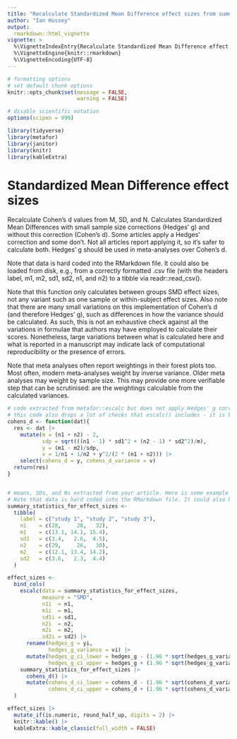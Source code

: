 ```yaml
---
title: "Recalculate Standardized Mean Difference effect sizes from summary statistics (M, SD, and N)"
author: "Ian Hussey"
output: 
  rmarkdown::html_vignette
vignette: >
  %\VignetteIndexEntry{Recalculate Standardized Mean Difference effect sizes from summary statistics (M, SD, and N)}
  %\VignetteEngine{knitr::rmarkdown}
  %\VignetteEncoding{UTF-8}
---
```


```r

# formatting options
# set default chunk options
knitr::opts_chunk$set(message = FALSE, 
                      warning = FALSE)

# disable scientific notation
options(scipen = 999) 

```

```r

library(tidyverse)
library(metafor)
library(janitor)
library(knitr)
library(kableExtra)

```

# Standardized Mean Difference effect sizes

Recalculate Cohen's d values from M, SD, and N. Calculates Standardized Mean Differences with small sample size corrections (Hedges' g) and without this correction (Cohen's d). Some articles apply a Hedges' correction and some don't. Not all articles report applying it, so it's safer to calculate both. Hedges' g should be used in meta-analyses over Cohen's d.

Note that data is hard coded into the RMarkdown file. It could also be loaded from disk, e.g., from a correctly formatted .csv file (with the headers label, m1, m2, sd1, sd2, n1, and n2) to a tibble via readr::read_csv(). 

Note that this function only calculates between groups SMD effect sizes, not any variant such as one sample or within-subject effect sizes. Also note that there are many small variations on this implementation of Cohen's d (and therefore Hedges' g), such as differences in how the variance should be calculated. As such, this is not an exhaustive check against all the variations in formulae that authors may have employed to calculate their scores. Nonetheless, large variations between what is calculated here and what is reported in a manuscript may indicate lack of computational reproducibility or the presence of errors. 

Note that meta analyses often report weightings in their forest plots too. Most often, modern meta-analyses weight by inverse variance. Older meta analyses may weight by sample size. This may provide one more verifiable step that can be scrutinised: are the weightings calculable from the calculated variances. 

```r

# code extracted from metafor::escalc but does not apply Hedges' g correction as escalc does
# this code also drops a lot of checks that escalc() includes - it is bare bones
cohens_d <- function(dat){
  res <- dat |>
    mutate(m = (n1 + n2) - 2,
           sdp = sqrt(((n1 - 1) * sd1^2 + (n2 - 1) * sd2^2)/m),
           y = (m1 - m2)/sdp,
           v = 1/n1 + 1/n2 + y^2/(2 * (n1 + n2))) |>
    select(cohens_d = y, cohens_d_variance = v)
  return(res)
}


# means, SDs, and Ns extracted from your article. Here is some example data.
# Note that data is hard coded into the RMarkdown file. It could also be loaded from disk, e.g., from a correctly formatted .csv file (with the headers label, m1, m2, sd1, sd2, n1, and n2) to a tibble via readr::read_csv(). 
summary_statistics_for_effect_sizes <- 
  tibble(
    label = c("study 1", "study 2", "study 3"),
    n1    = c(28,     28,   32),
    m1    = c(13.1, 14.1, 15.4),
    sd1   = c(3.4,   2.6,  4.5),
    n2    = c(29,     26,   30),
    m2    = c(12.1, 13.4, 14.2),
    sd2   = c(3.6,   2.3,  4.4)
  )

effect_sizes <- 
  bind_cols(
    escalc(data = summary_statistics_for_effect_sizes, 
           measure = "SMD",
           n1i  = n1,
           m1i  = m1,
           sd1i = sd1,
           n2i  = n2,
           m2i  = m2,
           sd2i = sd2) |>
      rename(hedges_g = yi,
             hedges_g_variance = vi) |>
      mutate(hedges_g_ci_lower = hedges_g - (1.96 * sqrt(hedges_g_variance)),
             hedges_g_ci_upper = hedges_g + (1.96 * sqrt(hedges_g_variance))),
    summary_statistics_for_effect_sizes |>
      cohens_d() |>
      mutate(cohens_d_ci_lower = cohens_d - (1.96 * sqrt(cohens_d_variance)),
             cohens_d_ci_upper = cohens_d + (1.96 * sqrt(cohens_d_variance)))
  )

effect_sizes |>
  mutate_if(is.numeric, round_half_up, digits = 2) |>
  knitr::kable() |>
  kableExtra::kable_classic(full_width = FALSE)

```



